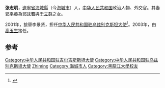 '''张志明 '''，[[遼寧省|遼寧省]][[海城市|海城縣]]（今[[海城市|海城市]]）人，[[中华人民共和国|中华人民共和国]]政治人物、外交官。其妻[[郭平英|郭平英]]為[[郭沫若|郭沫若]]與[[于立群|于立群]]之女。

2001年，接替李景贤，担任[[中国驻乌兹别克斯坦大使列表|中华人民共和国驻乌兹别克斯坦大使]]<ref>{{cite web|author=中华人民共和国外交部|title=中国驻乌兹别克斯坦历任大使|url=http://www.mfa.gov.cn/chn/pds/ziliao/wjrw/2167/2171/t9243.htm|publisher=中华人民共和国外交部|accessdate=2012-03-03|archive-date=2017-09-02|archive-url=https://web.archive.org/web/20170902190006/http://www.mfa.gov.cn/chn//pds/ziliao/wjrw/2167/2171/t9243.htm|dead-url=no}}</ref>。2003年，由[[高玉生|高玉生]]接任。

== 参考 ==
{{reflist}}
{{start box}}
{{s-dip}}
{{succession box|[[陳忠誠|陳忠誠]]|[[宏九印|宏九印]]|[[中國駐吉爾吉斯斯坦大使列表|中華人民共和國駐吉爾吉斯斯坦大使]]|1998年3月-1998年8月}}
{{succession box|[[李景贤|李景贤]]|[[高玉生|高玉生]]|[[中国驻乌兹别克斯坦大使列表|中华人民共和国驻乌兹别克斯坦大使]]|2001年8月-2003年10月}}
{{end box}}
{{中国政治人物小作品}}

{{DEFAULTSORT:Zhang, Zhiming}}
[[Category:中华人民共和国驻吉尔吉斯斯坦大使|Category:中华人民共和国驻吉尔吉斯斯坦大使]]
[[Category:中华人民共和国驻乌兹别克斯坦大使|Category:中华人民共和国驻乌兹别克斯坦大使]]
[[Category:張姓|Zhiming]]
[[Category:海城市人|Category:海城市人]]
[[Category:黑龍江大學校友|Category:黑龍江大學校友]]